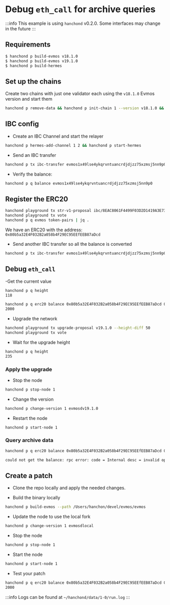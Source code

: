 # Debug `eth_call` for archive queries

:::info
This example is using `hanchond` v0.2.0. Some interfaces may change in the future
:::

## Requirements

```sh
$ hanchond p build-evmos v18.1.0
$ hanchond p build-evmos v19.1.0
$ hanchond p build-hermes
```

## Set up the chains

Create two chains with just one validator each using the `v18.1.0` Evmos version and start them

```bash
hanchond p remove-data && hanchond p init-chain 1 --version v18.1.0 && hanchond p init-chain 1 --version v18.1.0 && hanchond p start-chain 1 && hanchond p start-chain 2
```

## IBC config

- Create an IBC Channel and start the relayer

```bash
hanchond p hermes-add-channel 1 2 && hanchond p start-hermes
```

- Send an IBC transfer

```bash
hanchond p tx ibc-transfer evmos1x49lse4ykqrvntuancrdjdjzz75xzmsj5nn9p0 1000 --node 2
```

- Verify the balance:

```bash
hanchond p q balance evmos1x49lse4ykqrvntuancrdjdjzz75xzmsj5nn9p0
```

## Register the ERC20

```bash
hanchond playground tx str-v1-proposal ibc/8EAC8061F4499F03D2D1419A3E73D346289AE9DB89CAB1486B72539572B1915E
hanchond playground tx vote
hanchond p q evmos token-pairs | jq .
```

We have an ERC20 with the address: `0x80b5a32E4F032B2a058b4F29EC95EEfEEB87aDcd`

- Send another IBC transfer so all the balance is converted

```bash
hanchond p tx ibc-transfer evmos1x49lse4ykqrvntuancrdjdjzz75xzmsj5nn9p0 1000 --node 2
```

## Debug `eth_call`

-Get the current value

```bash
hanchond p q height
118

hanchond p q erc20 balance 0x80b5a32E4F032B2a058b4F29EC95EEfEEB87aDcd 0x354bF866A4B006C9AF9d9e06d9364217A8616E12 --height 118
2000
```

- Upgrade the network

```bash
hanchond playground tx upgrade-proposal v19.1.0 --height-diff 50
hanchond playground tx vote
```

- Wait for the upgrade height

```bash
hanchond p q height
235
```

### Apply the upgrade

- Stop the node

```bash
hanchond p stop-node 1
```

- Change the version

```bash
hanchond p change-version 1 evmosdv19.1.0
```

- Restart the node

```bash
hanchond p start-node 1
```

### Query archive data

```bash
hanchond p q erc20 balance 0x80b5a32E4F032B2a058b4F29EC95EEfEEB87aDcd 0x354bF866A4B006C9AF9d9e06d9364217A8616E12 --height 118

could not get the balance: rpc error: code = Internal desc = invalid opcode: PUSH0
```

## Create a patch

- Clone the repo locally and apply the needed changes.

- Build the binary locally

```bash
hanchond p build-evmos --path /Users/hanchon/devel/evmos/evmos
```

- Update the node to use the local fork

```bash
hanchond p change-version 1 evmosdlocal
```

- Stop the node

```bash
hanchond p stop-node 1
```

- Start the node

```bash
hanchond p start-node 1
```

- Test your patch

```bash
hanchond p q erc20 balance 0x80b5a32E4F032B2a058b4F29EC95EEfEEB87aDcd 0x354bF866A4B006C9AF9d9e06d9364217A8616E12 --height 118
2000
```

:::info
Logs can be found at `~/hanchond/data/1-0/run.log`
:::
